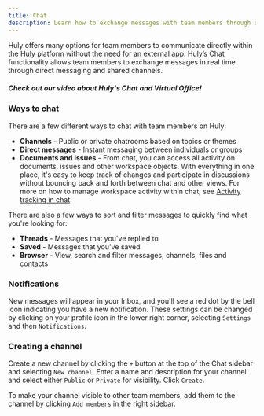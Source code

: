 ```yaml
---
title: Chat
description: Learn how to exchange messages with team members through direct messages, group chats and channels.
---
```



Huly offers many options for team members to communicate directly within the Huly platform without the need for an external app. Huly’s Chat functionality allows team members to exchange messages in real time through direct messaging and shared channels.

##### *Check out our video about Huly's Chat and Virtual Office!*
<YouTube id='I_ABiXcgMNw' />

### Ways to chat

There are a few different ways to chat with team members on Huly:
* **Channels** - Public or private chatrooms based on topics or themes
* **Direct messages** - Instant messaging between individuals or groups
* **Documents and issues** - From chat, you can access all activity on documents, issues and other workspace objects. With everything in one place, it's easy to keep track of changes and participate in discussions without bouncing back and forth between chat and other views. For more on how to manage workspace activity within chat, see [Activity tracking in chat](../chat-activity).

There are also a few ways to sort and filter messages to quickly find what you're looking for:
* **Threads** - Messages that you've replied to
* **Saved** - Messages that you've saved
* **Browser** - View, search and filter messages, channels, files and contacts

### Notifications

New messages will appear in your Inbox, and you'll see a red dot by the bell icon indicating you have a new notification. These settings can be changed by clicking on your profile icon in the lower right corner, selecting `Settings` and then `Notifications`.

### Creating a channel

Create a new channel by clicking the `+` button at the top of the Chat sidebar and selecting `New channel`. Enter a name and description for your channel and select either `Public` or `Private` for visibility. Click `Create`.

To make your channel visible to other team members, add them to the channel by clicking `Add members` in the right sidebar.
